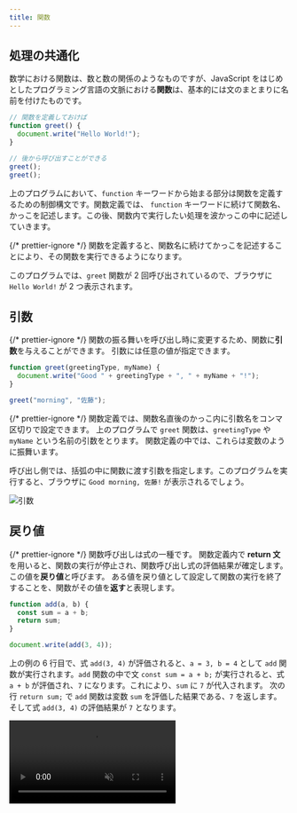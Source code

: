 ```yaml
---
title: 関数
---
```



## 処理の共通化

数学における関数は、数と数の関係のようなものですが、<Term>JavaScript</Term> をはじめとしたプログラミング言語の文脈における<Term>**関数**</Term>は、基本的には<Term>文</Term>のまとまりに名前を付けたものです。

```javascript
// 関数を定義しておけば
function greet() {
  document.write("Hello World!");
}

// 後から呼び出すことができる
greet();
greet();
```

上のプログラムにおいて、`function` キーワードから始まる部分は<Term>関数</Term>を定義するための<Term>制御構文</Term>です。<Term>関数</Term>定義では、 `function` キーワードに続けて<Term>関数</Term>名、かっこを記述します。この後、<Term>関数</Term>内で実行したい処理を波かっこの中に記述していきます。

{/* prettier-ignore */}
<Term>関数</Term>を定義すると、<Term>関数</Term>名に続けてかっこを記述することにより、その<Term>関数</Term>を実行できるようになります。

このプログラムでは、`greet` <Term>関数</Term>が 2 回呼び出されているので、ブラウザに `Hello World!` が 2 つ表示されます。

## <Term>**引数**</Term>

{/* prettier-ignore */}
<Term>関数</Term>の振る舞いを呼び出し時に変更するため、<Term>関数</Term>に<Term>**引数**</Term>を与えることができます。
<Term>引数</Term>には任意の<Term>値</Term>が指定できます。

```javascript
function greet(greetingType, myName) {
  document.write("Good " + greetingType + ", " + myName + "!");
}

greet("morning", "佐藤");
```

{/* prettier-ignore */}
<Term>関数</Term>定義では、<Term>関数</Term>名直後のかっこ内に<Term>引数</Term>名をコンマ区切りで設定できます。
上のプログラムで `greet` <Term>関数</Term>は、`greetingType` や `myName` という名前の<Term>引数</Term>をとります。
<Term>関数</Term>定義の中では、これらは<Term>変数</Term>のように振舞います。

呼び出し側では、括弧の中に<Term>関数</Term>に<Term>渡す</Term><Term>引数</Term>を指定します。このプログラムを実行すると、ブラウザに `Good morning, 佐藤!` が表示されるでしょう。

![引数](arguments.png)

## <Term>戻り値</Term>

{/* prettier-ignore */}
<Term>関数</Term>呼び出しは<Term>式</Term>の一種です。
<Term>関数</Term>定義内で **return 文** を用いると、<Term>関数</Term>の実行が停止され、<Term>関数</Term>呼び出し<Term>式</Term>の<Term>評価</Term>結果が確定します。
この値を<Term>**戻り値**</Term>と呼びます。
ある<Term>値</Term>を<Term>戻り値</Term>として設定して<Term>関数</Term>の実行を終了することを、<Term>関数</Term>がその<Term>値</Term>を<Term>**返す**</Term>と表現します。

```javascript
function add(a, b) {
  const sum = a + b;
  return sum;
}

document.write(add(3, 4));
```

上の例の 6 行目で、<Term>式</Term> `add(3, 4)` が<Term>評価</Term>されると、`a = 3, b = 4` として `add` <Term>関数</Term>が実行されます。`add` <Term>関数</Term>の中で<Term>文</Term> `const sum = a + b;` が実行されると、<Term>式</Term> `a + b` が<Term>評価</Term>され、`7` になります。これにより、`sum` に `7` が代入されます。
次の行 `return sum;` で `add` <Term>関数</Term>は<Term>変数</Term> `sum` を<Term>評価</Term>した結果である、`7` を<Term>返し</Term>ます。
そして<Term>式</Term> `add(3, 4)` の<Term>評価</Term>結果が `7` となります。

<video src={returnValueVideo} controls muted />

:::tip
**return 文** が実行された時点で<Term>関数</Term>の処理が終了するため、次のように書くことで [if 〜 else 文](../if-statement/#if--else) や [&& (AND) 演算子](../boolean/#論理演算子)の繰り返しを避けつつ、複数の条件のついた処理を実行することができます。

```javascript
let age = 21;
let hasDriverLicense = true;
let isDrunk = true;
function tryToDrive() {
  // if 文で実行する式が一行だけの場合、{} を省略できます。
  if (age < 18) return;
  if (!hasDriverLicense) return;
  if (isDrunk) return;
  document.write("車を運転できます。");
}
```

:::

### 確認課題

引数を 2 つとり、その積を<Term>戻り値</Term>として<Term>返す</Term><Term>関数</Term> `multiply` を定義してください。

<Answer title="2つの積">

```javascript
function multiply(a, b) {
  const result = a * b;
  return result;
}

document.write(multiply(3, 4));
```

<ViewSource url={import.meta.url} path="_samples/multiply" />

</Answer>

## <Term>変数</Term>の<Term>スコープ</Term>

{/* prettier-ignore */}
<Term>関数</Term>内で<Term>宣言</Term>された<Term>変数</Term>は、<Term>関数</Term>内でのみ有効です。
<Term>変数</Term>が有効な範囲のことを、その<Term>変数</Term>の<Term>**スコープ**</Term>と呼んでいます。

{/* prettier-ignore */}
<Term>関数</Term>外で<Term>宣言</Term>された<Term>変数</Term>は<Term>関数</Term>内でも利用できます。

```javascript
let guestCount = 0;

function greet() {
  guestCount += 1;
  document.write("あなたは" + guestCount + "人目のお客様です。");
}

greet(); // あなたは1人目のお客様です。
greet(); // あなたは2人目のお客様です。
```

この例における、`greet` <Term>関数</Term>は、呼び出されるたびに `guestCount` に 1 を加えています。

:::tip[複合代入演算子]

[**複合代入演算子**](https://developer.mozilla.org/ja/docs/Web/JavaScript/Guide/Expressions_and_Operators#%E4%BB%A3%E5%85%A5%E6%BC%94%E7%AE%97%E5%AD%90) は、計算と代入を同時に行うことができる演算子です。

`x += y` は、`x = x + y` という意味になります。他にも `-=` や `*=` などの演算子が定義されています。`x -= y` は `x = x - y`、`x *= y` は `x = x * y` という意味になります。

```javascript
guestCount += 1;
```

は以下の文のように読み替えられます。

```javascript
guestCount = guestCount + 1;
```

:::

:::warning[<Term>変数</Term>の<Term>**スコープ**</Term>]

{/* prettier-ignore */}
<Term>スコープ</Term>が終わった<Term>変数</Term>は、その時点で破棄されます。

```javascript
let outer = 0;

function increment() {
  let inner = 0;
  outer += 1;
  inner += 1;
  document.write(outer); // 1ずつ増える
  document.write(inner); // 常に1
}

increment();
increment();
```

:::

## 処理の分割

{/* prettier-ignore */}
<Term>関数</Term>は、複数回使用する処理を簡便に記述するためだけでなく、複雑で長い処理の一部を切り出すことにも用いることができます。

長い処理をパーツに分割すると、次のようなメリットがあります。

- 考えるべきことが少なくなるので、読みやすい
- パーツごとにテストができるので、デバッグがしやすい
- パーツの使いまわしができる

次の例は、`totalTicketCount` 枚のうち `hitTicketCount` 枚の当たりがあるくじから `drawnTicketCount` 枚を引いたときに、当たりが少なくとも 1 枚出る確率 `winningProbability` を、`■■■□□□□□□□` のようなグラフ形式で表示するプログラムです。

```javascript
const totalTicketCount = 10;
const hitTicketCount = 5;
const drawnTicketCount = 3;

let losingProbability = 1;
for (let i = 0; i < drawnTicketCount; i += 1) {
  losingProbability *=
    (totalTicketCount - hitTicketCount - i) / (totalTicketCount - i);
}
const winningProbability = 1 - losingProbability;

for (let p = 0; p < 1; p += 0.1) {
  if (p < winningProbability) {
    document.write("■");
  } else {
    document.write("□");
  }
}
```

このプログラムを、<Term>関数</Term>を用いて確率を計算する部分とグラフとして表示する部分に分割すると、次のようになります。先頭の 9 行を読むだけでプログラム全体の処理の流れが追えるようになりました。

```javascript
const totalTicketCount = 10;
const hitTicketCount = 5;
const drawnTicketCount = 3;
const winningProbability = calculateWinningProbability(
  totalTicketCount,
  hitTicketCount,
  drawnTicketCount,
);
showProbabilityAsGraph(winningProbability);

function calculateWinningProbability(
  totalTicketCount,
  hitTicketCount,
  drawnTicketCount,
) {
  let losingProbability = 1;
  for (let i = 0; i < drawnTicketCount; i += 1) {
    losingProbability *=
      (totalTicketCount - hitTicketCount - i) / (totalTicketCount - i);
  }
  return 1 - losingProbability;
}

function showProbabilityAsGraph(probability) {
  for (let p = 0; p < 1; p += 0.1) {
    if (p < probability) {
      document.write("■");
    } else {
      document.write("□");
    }
  }
}
```

このように、大きなプログラムを意味的に独立した小さなまとまりに分割する操作を、<Term>**モジュール化**</Term>と呼ぶ場合があります。

---

## 基礎課題

### 最大値

{/* prettier-ignore */}
<Term>引数</Term>を 2 つとり、そのうち大きい数を<Term>返す</Term><Term>関数</Term> `max` を定義してください。

:::tip

{/* prettier-ignore */}
<Term>if 文</Term>を使って、`a` が大きい場合と `b` が大きい場合で処理を書き分けます。

:::

<Answer title="大きい数">

```javascript
function max(a, b) {
  if (a > b) {
    return a;
  } else {
    return b;
  }
}
```

<ViewSource url={import.meta.url} path="_samples/max" />

:::note

`a > b` が `true` の場合、if 文内部の `return` で関数実行が中断されるため、`else` キーワードは必ずしも必要ではありません。そのため、次のように書くこともできます。

```javascript
function max(a, b) {
  if (a > b) {
    return a;
  }
  return b;
}
```

<ViewSource url={import.meta.url} path="_samples/max-no-else" />

:::

</Answer>

## 中級課題

### 携帯電話料金

携帯電話料金を計算する<Term>関数</Term>を作ってみましょう。

```javascript
function calculateCost(monthlyDataUsage) {
  // ここに処理を書く
}

document.write(calculateCost(3.5));
```

`calculateCost` は、<Term>引数</Term>に月間転送量 `monthlyDataUsage` を取り、その月の携帯電話料金を<Term>戻り値</Term>として<Term>返す</Term><Term>関数</Term>です。携帯電話料金は、下のルールで決定されるとします。

> - 月間転送量 < 5.0 (GB) のとき、携帯電話料金は 月間転送量 × 600 (円 / GB)
> - 月間転送量 >= 5.0 (GB) のとき、携帯電話料金は 3000 (円)

<Answer title="携帯電話料金">

```javascript
function calculateCost(monthlyDataUsage) {
  if (monthlyDataUsage < 5.0) {
    return monthlyDataUsage * 600;
  }
  return 3000;
}

document.write(calculateCost(3.5));
```

<ViewSource url={import.meta.url} path="_samples/mobile-phone-bill" />

</Answer>
